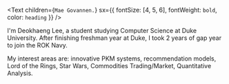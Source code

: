 <Text
  children={`Mae Govannen.`}
  sx={{ fontSize: [4, 5, 6], fontWeight: `bold`, color: `heading` }}
/>

I'm Deokhaeng Lee, a student studying Computer Science at Duke University. After finishing freshman year at Duke, I took 2 years of gap year to join the ROK Navy.  

My interest areas are: innovative PKM systems, recommendation models, Lord of the Rings, Star Wars, Commodities Trading/Market, Quantitative Analysis.   
